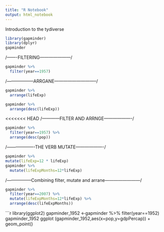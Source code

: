 ---
title: "R Notebook"
output: html_notebook
---

Introduction to the tydiverse

```{r}
library(gapminder)
library(dplyr)
gapminder

```
/-------FILTERING---------------------/
```{r}
gapminder %>%                         
  filter(year==1957)
```
/------------------ARRGANE-----------------------------/

```{r}

gapminder %>%
  arrange(lifeExp)

gapminder %>%
  arrange(desc(lifeExp))
```
<<<<<<< HEAD
/------------FILTER AND ARRNGE-------------------/
```{r}
gapminder %>%
  filter(year==1957) %>%
  arrange(desc(pop))

```
/-------------------THE VERB MUTATE-------------------/
```{r}
gapminder %>%
mutate(lifeExp=12 * lifeExp)
gapminder %>%
  mutate(lifeExpMonths=12*lifeExp)
```
/-----------------Combining filter, mutate and arrane------------------------/
```{r}
gapminder %>%
  filter(year==2007) %>%
  mutate(lifeExpMonths=12*lifeExp) %>%
  arrange(desc(lifeExpMonths))

```
```{r}
library(ggplot2)
gapminder_1952 <-gapminder %>%
  filter(year==1952)
gapminder_1952
ggplot (gapminder_1952,aes(x=pop,y=gdpPercap)) +
geom_point()  



